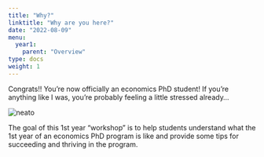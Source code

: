 ```yaml
---
title: "Why?"
linktitle: "Why are you here?"
date: "2022-08-09"
menu:
  year1:
    parent: "Overview"
type: docs
weight: 1
---
```


Congrats!! You're now officially an economics PhD student! If you're anything like I was, you're probably feeling a little stressed already...

<img src="https://media.giphy.com/media/q1mHcB8wOCWf6/giphy.gif#center" alt="neato">

The goal of this 1st year "workshop" is to help students understand what the 1st year of an economics PhD program is like and provide some tips for succeeding and thriving in the program. 